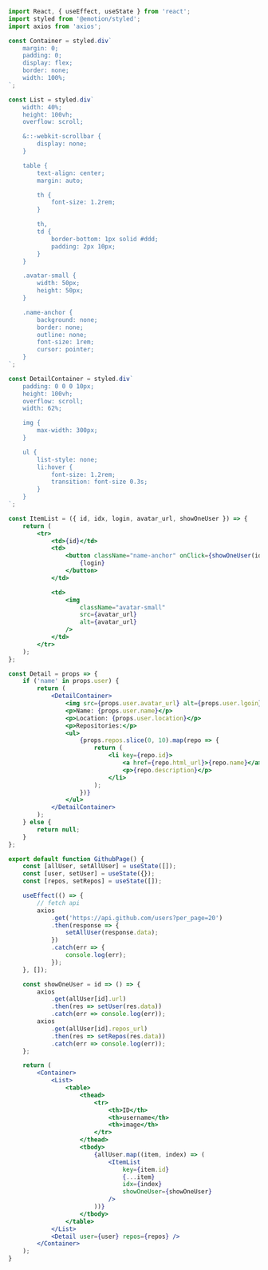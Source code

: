 ```jsx
import React, { useEffect, useState } from 'react';
import styled from '@emotion/styled';
import axios from 'axios';

const Container = styled.div`
    margin: 0;
    padding: 0;
    display: flex;
    border: none;
    width: 100%;
`;

const List = styled.div`
    width: 40%;
    height: 100vh;
    overflow: scroll;

    &::-webkit-scrollbar {
        display: none;
    }

    table {
        text-align: center;
        margin: auto;

        th {
            font-size: 1.2rem;
        }

        th,
        td {
            border-bottom: 1px solid #ddd;
            padding: 2px 10px;
        }
    }

    .avatar-small {
        width: 50px;
        height: 50px;
    }

    .name-anchor {
        background: none;
        border: none;
        outline: none;
        font-size: 1rem;
        cursor: pointer;
    }
`;

const DetailContainer = styled.div`
    padding: 0 0 0 10px;
    height: 100vh;
    overflow: scroll;
    width: 62%;

    img {
        max-width: 300px;
    }

    ul {
        list-style: none;
        li:hover {
            font-size: 1.2rem;
            transition: font-size 0.3s;
        }
    }
`;

const ItemList = ({ id, idx, login, avatar_url, showOneUser }) => {
    return (
        <tr>
            <td>{id}</td>
            <td>
                <button className="name-anchor" onClick={showOneUser(idx)}>
                    {login}
                </button>
            </td>

            <td>
                <img
                    className="avatar-small"
                    src={avatar_url}
                    alt={avatar_url}
                />
            </td>
        </tr>
    );
};

const Detail = props => {
    if ('name' in props.user) {
        return (
            <DetailContainer>
                <img src={props.user.avatar_url} alt={props.user.lgoin} />
                <p>Name: {props.user.name}</p>
                <p>Location: {props.user.location}</p>
                <p>Repositories:</p>
                <ul>
                    {props.repos.slice(0, 10).map(repo => {
                        return (
                            <li key={repo.id}>
                                <a href={repo.html_url}>{repo.name}</a>
                                <p>{repo.description}</p>
                            </li>
                        );
                    })}
                </ul>
            </DetailContainer>
        );
    } else {
        return null;
    }
};

export default function GithubPage() {
    const [allUser, setAllUser] = useState([]);
    const [user, setUser] = useState({});
    const [repos, setRepos] = useState([]);

    useEffect(() => {
        // fetch api
        axios
            .get('https://api.github.com/users?per_page=20')
            .then(response => {
                setAllUser(response.data);
            })
            .catch(err => {
                console.log(err);
            });
    }, []);

    const showOneUser = id => () => {
        axios
            .get(allUser[id].url)
            .then(res => setUser(res.data))
            .catch(err => console.log(err));
        axios
            .get(allUser[id].repos_url)
            .then(res => setRepos(res.data))
            .catch(err => console.log(err));
    };

    return (
        <Container>
            <List>
                <table>
                    <thead>
                        <tr>
                            <th>ID</th>
                            <th>username</th>
                            <th>image</th>
                        </tr>
                    </thead>
                    <tbody>
                        {allUser.map((item, index) => (
                            <ItemList
                                key={item.id}
                                {...item}
                                idx={index}
                                showOneUser={showOneUser}
                            />
                        ))}
                    </tbody>
                </table>
            </List>
            <Detail user={user} repos={repos} />
        </Container>
    );
}
```
